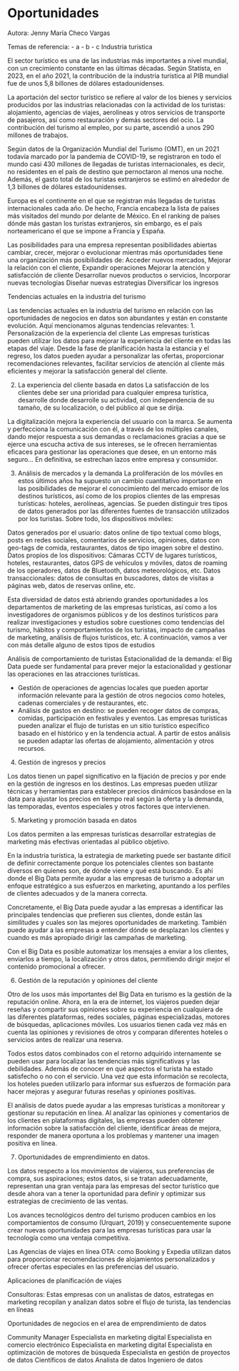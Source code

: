 # Oportunidades

Autora: Jenny María Checo Vargas

Temas de referencia: - a - b - c
Industria turistica

El sector turístico es una de las industrias más importantes a nivel mundial, con un crecimiento constante en las últimas décadas. Según Statista, en 2023, en el año 2021, la contribución de la industria turística al PIB mundial fue de unos 5,8 billones de dólares estadounidenses.

La aportación del sector turístico se refiere al valor de los bienes y servicios producidos por las industrias relacionadas con la actividad de los turistas: alojamiento, agencias de viajes, aerolíneas y otros servicios de transporte de pasajeros, así como restauración y demás sectores del ocio. La contribución del turismo al empleo, por su parte, ascendió a unos 290 millones de trabajos.

Según datos de la Organización Mundial del Turismo (OMT), en un 2021 todavía marcado por la pandemia de COVID-19, se registraron en todo el mundo casi 430 millones de llegadas de turistas internacionales, es decir, no residentes en el país de destino que pernoctaron al menos una noche. Además, el gasto total de los turistas extranjeros se estimó en alrededor de 1,3 billones de dólares estadounidenses.

Europa es el continente en el que se registran más llegadas de turistas internacionales cada año. De hecho, Francia encabeza la lista de países más visitados del mundo por delante de México. En el ranking de países dónde más gastan los turistas extranjeros, sin embargo, es el país norteamericano el que se impone a Francia y España.

Las posibilidades para una empresa representan posibilidades abiertas cambiar, crecer, mejorar o evolucionar mientras más oportunidades tiene una organización más posibilidades de:
Acceder nuevos mercados, 
Mejorar la relación con el cliente, 
Expandir operaciones
Mejorar la atención y satisfacción de cliente
Desarrollar nuevos productos o servicios,
Incorporar nuevas tecnologías 
Diseñar nuevas estrategias
Diversificar los ingresos

Tendencias actuales en la industria del turismo 

Las tendencias actuales en la industria del turismo en relación con las oportunidades de negocios en datos son abundantes y están en constante evolución. Aquí mencionamos algunas tendencias relevantes:
1. Personalización de la experiencia del cliente
Las empresas turísticas pueden utilizar los datos para mejorar la experiencia del cliente en todas las etapas del viaje. Desde la fase de planificación hasta la estancia y el regreso, los datos pueden ayudar a personalizar las ofertas, proporcionar recomendaciones relevantes, facilitar servicios de atención al cliente más eficientes y mejorar la satisfacción general del cliente.

2. La experiencia del cliente basada en datos
La satisfacción de los clientes debe ser una prioridad para cualquier empresa turística, desarrolle donde desarrolle su actividad, con independencia de su tamaño, de su localización, o del público al que se dirija.

La digitalización mejora la experiencia del usuario con la marca. Se aumenta y perfecciona la comunicación con él, a través de los múltiples canales, dando mejor respuesta a sus demandas o reclamaciones gracias a que se ejerce una escucha activa de sus intereses, se le ofrecen herramientas eficaces para gestionar las operaciones que desee, en un entorno más seguro... En definitiva, se estrechan lazos entre empresa y consumidor.

3. Análisis de mercados y la demanda
La proliferación de los móviles en estos últimos años ha supuesto un cambio cuantitativo importante en las posibilidades de mejorar el conocimiento del mercado emisor de los destinos turísticos, así como de los propios clientes de las empresas turísticas: hoteles, aerolíneas, agencias. Se pueden distinguir tres tipos de datos generados por las diferentes fuentes de transacción utilizados por los turistas. Sobre todo, los dispositivos móviles: 

Datos generados por el usuario: datos online de tipo textual como blogs, posts en redes sociales, comentarios de servicios, opiniones, datos con geo-tags de comida, restaurantes, datos de tipo imagen sobre el destino. 
Datos propios de los dispositivos: Cámaras CCTV de lugares turísticos, hoteles, restaurantes, datos GPS de vehículos y móviles, datos de roaming de los operadores, datos de Bluetooth, datos meteorológicos, etc. 
Datos transaccionales: datos de consultas en buscadores, datos de visitas a páginas web, datos de reservas online, etc. 

Esta diversidad de datos está abriendo grandes oportunidades a los departamentos de marketing de las empresas turísticas, así como a los investigadores de organismos públicos y de los destinos turísticos para realizar investigaciones y estudios sobre cuestiones como tendencias del turismo, hábitos y comportamientos de los turistas, impacto de campañas de marketing, análisis de flujos turísticos, etc. A continuación, vamos a ver con más detalle alguno de estos tipos de estudios

Análisis de comportamiento de turistas Estacionalidad de la demanda: el Big Data puede ser fundamental para prever mejor la estacionalidad y gestionar las operaciones en las atracciones turísticas.

 * Gestión de operaciones de agencias locales que pueden aportar información relevante para la gestión de otros negocios como hoteles, cadenas comerciales y de restaurantes, etc. 
* Análisis de gastos en destino: se pueden recoger datos de compras, comidas, participación en festivales y eventos. Las empresas turísticas pueden analizar el flujo de turistas en un sitio turístico específico basado en el histórico y en la tendencia actual. A partir de estos análisis se pueden adaptar las ofertas de alojamiento, alimentación y otros recursos.

 4. Gestión de ingresos y precios

Los datos tienen un papel significativo en la fijación de precios y por ende en la gestión de ingresos en los destinos. Las empresas pueden utilizar técnicas y herramientas para establecer precios dinámicos basándose en la data para ajustar los precios en tiempo real según la oferta y la demanda, las temporadas, eventos especiales y otros factores que intervienen.

5. Marketing y promoción basada en datos

Los datos permiten a las empresas turísticas desarrollar estrategias de marketing más efectivas orientadas al público objetivo. 
		 	 	 					
En la industria turística, la estrategia de marketing puede ser bastante difícil de definir correctamente porque los potenciales clientes son bastante diversos en quienes son, de dónde viene y qué está buscando. Es ahí donde el Big Data permite ayudar a las empresas de turismo a adoptar un enfoque estratégico a sus esfuerzos en marketing, apuntando a los perfiles de clientes adecuados y de la manera correcta.

Concretamente, el Big Data puede ayudar a las empresas a identificar las principales tendencias que prefieren sus clientes, donde están las similitudes y cuales son las mejores oportunidades de marketing. También puede ayudar a las empresas a entender dónde se desplazan los clientes y cuando es más apropiado dirigir las campañas de marketing.

Con el Big Data es posible automatizar los mensajes a enviar a los clientes, enviarlos a tiempo, la localización y otros datos, permitiendo dirigir mejor el contenido promocional a ofrecer. 

6. Gestión de la reputación y opiniones del cliente

Otro de los usos más importantes del Big Data en turismo es la gestión de la reputación online. Ahora, en la era de internet, los viajeros pueden dejar reseñas y compartir sus opiniones sobre su experiencia en cualquiera de las diferentes plataformas, redes sociales, páginas especializadas, motores de búsquedas, aplicaciones móviles. Los usuarios tienen cada vez más en cuenta las opiniones y revisiones de otros y comparan diferentes hoteles o servicios antes de realizar una reserva.

Todos estos datos combinados con el retorno adquirido internamente se pueden usar para localizar las tendencias más significativas y las debilidades. Además de conocer en qué aspectos el turista ha estado satisfecho o no con el servicio. Una vez que esta información se recolecta, los hoteles pueden utilizarlo para informar sus esfuerzos de formación para hacer mejoras y asegurar futuras reseñas y opiniones positivas. 

El análisis de datos puede ayudar a las empresas turísticas a monitorear y gestionar su reputación en línea. Al analizar las opiniones y comentarios de los clientes en plataformas digitales, las empresas pueden obtener información sobre la satisfacción del cliente, identificar áreas de mejora, responder de manera oportuna a los problemas y mantener una imagen positiva en línea.

7.  Oportunidades de emprendimiento en datos.

Los datos respecto a los movimientos de viajeros, sus preferencias de compra, sus aspiraciones; estos datos, si se tratan adecuadamente, representan una gran ventaja para las empresas del sector turístico que desde ahora van a tener la oportunidad para definir y optimizar sus estrategias de crecimiento de las ventas. 

Los avances tecnológicos dentro del turismo producen cambios en los comportamientos de consumo (Urquart, 2019) y consecuentemente supone crear nuevas oportunidades para las empresas turísticas para usar la tecnología como una ventaja competitiva. 

Las Agencias de viajes en línea OTA: como Booking y Expedia utilizan datos para proporcionar recomendaciones de alojamientos personalizados y ofrecer ofertas especiales en las preferencias del usuario.

Aplicaciones de planificación de viajes

Consultoras: Estas empresas con un analistas de datos, estrategas en marketing  recopilan y analizan datos sobre el flujo de turista, las tendencias en líneas 

Oportunidades de negocios en el area de emprendimiento de datos

Community Manager
Especialista en marketing digital
Especialista en comercio electrónico
Especialista en marketing digital
Especialista en optimización de motores de búsqueda
Especialista en gestión de proyectos de datos
Científicos de datos
Analista de datos
Ingeniero de datos







